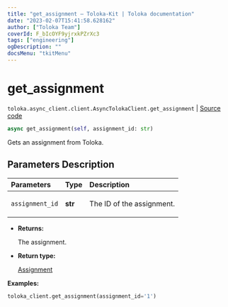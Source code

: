 ```yaml
---
title: "get_assignment — Toloka-Kit | Toloka documentation"
date: "2023-02-07T15:41:58.628162"
author: ["Toloka Team"]
coverId: F_bIcOYF9yjrxkPZrXc3
tags: ["engineering"]
ogDescription: ""
docsMenu: "tkitMenu"
---
```


# get_assignment
`toloka.async_client.client.AsyncTolokaClient.get_assignment` | [Source code](https://github.com/Toloka/toloka-kit/blob/v1.1.3/src/async_client/client.py#L0)

```python
async get_assignment(self, assignment_id: str)
```

Gets an assignment from Toloka.

## Parameters Description

| Parameters | Type | Description |
| :----------| :----| :-----------|
`assignment_id`|**str**|<p>The ID of the assignment.</p>

* **Returns:**

  The assignment.

* **Return type:**

  [Assignment](/docs-new/toloka-kit/reference/toloka.client.assignment.Assignment)

**Examples:**

```python
toloka_client.get_assignment(assignment_id='1')
```
